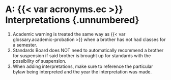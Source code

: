 # A: {{< var acronyms.ec >}} Interpretations {.unnumbered} {#sec-art-BW7GLKA5}

1. Academic warning is treated the same way as {{< var glossary.academic-probation >}} when a brother has not had classes for a semester.
1. Standards Board does NOT need to automatically recommend a brother for suspension if said brother is brought up for standards with the possibility of suspension.
1. When adding interpretations, make sure to reference the particular bylaw being interpreted and the year the interpretation was made.
